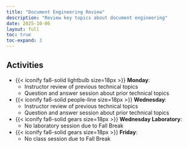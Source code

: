 ```yaml
---
title: "Document Engineering Review"
description: "Review key topics about document engineering"
date: 2025-10-06
layout: full
toc: true
toc-expand: 3
---
```


## Activities

- {{< iconify fa6-solid lightbulb size=18px >}} **Monday**:
  - Instructor review of previous technical topics
  - Question and answer session about prior technical topics
- {{< iconify fa6-solid people-line size=18px >}} **Wednesday**:
  - Instructor review of previous technical topics
  - Question and answer session about prior technical topics
- {{< iconify fa6-solid gears size=18px >}} **Wednesday Laboratory**:
  - No laboratory session due to Fall Break
- {{< iconify fa6-solid gears size=18px >}} **Friday**:
  - No class session due to Fall Break

